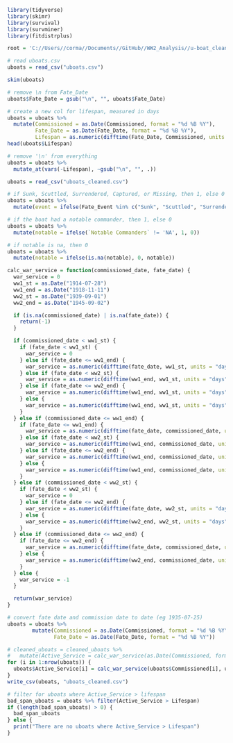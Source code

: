 ```r
library(tidyverse)
library(skimr)
library(survival)
library(survminer)
library(fitdistrplus)

root = 'C://Users//corma//Documents//GitHub//WW2_Analysis//u-boat_cleaner.rmd'
```

```r
# read uboats.csv
uboats = read_csv("uboats.csv")

skim(uboats)
```

```r
# remove \n from Fate_Date
uboats$Fate_Date = gsub("\n", "", uboats$Fate_Date)

# create a new col for lifespan, measured in days
uboats = uboats %>%
  mutate(Commissioned = as.Date(Commissioned, format = "%d %B %Y"),
         Fate_Date = as.Date(Fate_Date, format = "%d %B %Y"),
         Lifespan = as.numeric(difftime(Fate_Date, Commissioned, units = "days")))
head(uboats$Lifespan)

# remove '\n' from everything
uboats = uboats %>%
  mutate_at(vars(-Lifespan), ~gsub("\n", "", .))

uboats = read_csv("uboats_cleaned.csv")
```
```r
# if Sunk, Scuttled, Surrendered, Captured, or Missing, then 1, else 0
uboats = uboats %>%
  mutate(event = ifelse(Fate_Event %in% c("Sunk", "Scuttled", "Surrendered", "Captured", "Missing"), 1, 0))

# if the boat had a notable commander, then 1, else 0
uboats = uboats %>%
  mutate(notable = ifelse(`Notable Commanders` != 'NA', 1, 0))

# if notable is na, then 0
uboats = uboats %>%
  mutate(notable = ifelse(is.na(notable), 0, notable))
```
```r
calc_war_service = function(commissioned_date, fate_date) {
  war_service = 0
  ww1_st = as.Date("1914-07-28")
  ww1_end = as.Date("1918-11-11")
  ww2_st = as.Date("1939-09-01")
  ww2_end = as.Date("1945-09-02")

  if (is.na(commissioned_date) | is.na(fate_date)) {
    return(-1)
  }

  if (commissioned_date < ww1_st) {
    if (fate_date < ww1_st) {
      war_service = 0
    } else if (fate_date <= ww1_end) {
      war_service = as.numeric(difftime(fate_date, ww1_st, units = "days"))
    } else if (fate_date < ww2_st) {
      war_service = as.numeric(difftime(ww1_end, ww1_st, units = "days"))
    } else if (fate_date <= ww2_end) {
      war_service = as.numeric(difftime(ww1_end, ww1_st, units = "days")) + as.numeric(difftime(fate_date, ww2_st, units = "days"))
    } else {
      war_service = as.numeric(difftime(ww1_end, ww1_st, units = "days")) + as.numeric(difftime(ww2_end, ww2_st, units = "days"))
    }
  } else if (commissioned_date <= ww1_end) {
    if (fate_date <= ww1_end) {
      war_service = as.numeric(difftime(fate_date, commissioned_date, units = "days"))
    } else if (fate_date < ww2_st) {
      war_service = as.numeric(difftime(ww1_end, commissioned_date, units = "days"))
    } else if (fate_date <= ww2_end) {
      war_service = as.numeric(difftime(ww1_end, commissioned_date, units = "days")) + as.numeric(difftime(fate_date, ww2_st, units = "days"))
    } else {
      war_service = as.numeric(difftime(ww1_end, commissioned_date, units = "days")) + as.numeric(difftime(ww2_end, ww2_st, units = "days"))
    }
  } else if (commissioned_date < ww2_st) {
    if (fate_date < ww2_st) {
      war_service = 0
    } else if (fate_date <= ww2_end) {
      war_service = as.numeric(difftime(fate_date, ww2_st, units = "days"))
    } else {
      war_service = as.numeric(difftime(ww2_end, ww2_st, units = "days"))
    }
  } else if (commissioned_date <= ww2_end) {
    if (fate_date <= ww2_end) {
      war_service = as.numeric(difftime(fate_date, commissioned_date, units = "days"))
    } else {
      war_service = as.numeric(difftime(ww2_end, commissioned_date, units = "days"))
    }
  } else {
    war_service = -1
  }

  return(war_service)
}
```

```r
# convert fate date and commission date to date (eg 1935-07-25)
uboats = uboats %>%
        mutate(Commissioned = as.Date(Commissioned, format = "%d %B %Y"),
               Fate_Date = as.Date(Fate_Date, format = "%d %B %Y"))
```
```r
# cleaned_uboats = cleaned_uboats %>%
#   mutate(Active_Service = calc_war_service(as.Date(Commissioned, format = "%d %B %Y"), as.Date(Fate_Date, format = "%d %B %Y")))
for (i in 1:nrow(uboats)) {
  uboats$Active_Service[i] = calc_war_service(uboats$Commissioned[i], uboats$Fate_Date[i])
}
write_csv(uboats, "uboats_cleaned.csv")
```
```r
# filter for uboats where Active_Service > lifespan
bad_span_uboats = uboats %>% filter(Active_Service > Lifespan)
if (length(bad_span_uboats) > 0) {
  bad_span_uboats
} else {
  print("There are no uboats where Active_Service > Lifespan")
}
```
